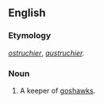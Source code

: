 ==English==

===Etymology===
{{etyl|fro}} ''[[ostruchier]]'', ''[[austruchier]].''

===Noun===
{{en-noun}}

# {{obsolete}} A keeper of [[goshawks]].
